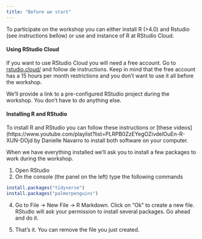 ```yaml
---
title: "Before we start"
---
```


To participate on the workshop you can either install R (>4.0) and Rstudio (see instructions bellow) or use and instance of R at RStudio Cloud.

#### Using RStudio Cloud

If you want to use RStudio Cloud you will need a free account. Go to [rstudio.cloud/](https://rstudio.cloud/) and follow de instructions. Keep in mind that the free account has a 15 hours per month restrictions and you don't want to use it all before the workshop.

We'll provide a link to a pre-configured RStudio project during the workshop. You don't have to do anything else. 

#### Installing R and RStudio

To install R and RStudio you can follow these instructions or [these videos](https://www.youtube.com/playlist?list=PLRPB0ZzEYegOZivdelOuEn-R-XUN-DOjd by Danielle Navarro to install both software on your computer.

When we have everything installed we'll ask you to install a few packages to work during the workshop. 

1. Open RStudio
2. On the console (the panel on the left) type the following commands

```r
install.packages("tidyverse")
install.packages("palmerpenguins")
```

4. Go to File -> New File -> R Markdown. Click on "Ok" to create a new file. RStudio will ask your permission to install several packages. Go ahead and do it. 

5. That's it. You can remove the file you just created.
